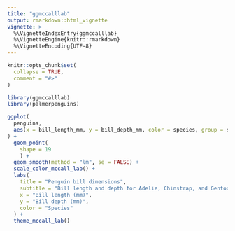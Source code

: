 ```yaml
---
title: "ggmccalllab"
output: rmarkdown::html_vignette
vignette: >
  %\VignetteIndexEntry{ggmccalllab}
  %\VignetteEngine{knitr::rmarkdown}
  %\VignetteEncoding{UTF-8}
---
```


```r
knitr::opts_chunk$set(
  collapse = TRUE,
  comment = "#>"
)
```


```r
library(ggmccalllab)
library(palmerpenguins)
```

```r
ggplot(
  penguins,
  aes(x = bill_length_mm, y = bill_depth_mm, color = species, group = species)
) +
  geom_point(
    shape = 19
    ) +
  geom_smooth(method = "lm", se = FALSE) +
  scale_color_mccall_lab() +
  labs(
    title = "Penguin bill dimensions",
    subtitle = "Bill length and depth for Adelie, Chinstrap, and Gentoo Penguins at Palmer Station LTER",
    x = "Bill length (mm)",
    y = "Bill depth (mm)",
    color = "Species"
  ) + 
  theme_mccall_lab()
```
